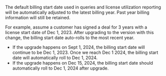 
The default billing start date used in queries and license utilization reporting will be automatically adjusted to the latest billing year. Past year billing information will still be retained.

For example, assume a customer has signed a deal for 3 years with a license start date of Dec 1, 2023. After upgrading to the version with this change, the billing start date 
auto-rolls to the most recent year.
- If the upgrade happens on Sept 1, 2024, the billing start date will continue to be Dec 1, 2023. Once we reach Dec 1 2024, the billing start date 
will automatically roll to Dec 1, 2024. 
- If the upgrade happens on Dec 15, 2024, the billing start date should automatically roll to Dec 1, 2024 after upgrade.